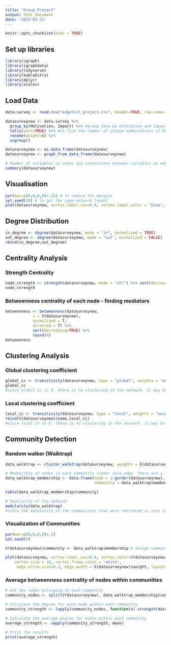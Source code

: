```yaml
---
title: "Group Project"
output: html_document
date: "2023-03-31"
---
```


```r
knitr::opts_chunk$set(echo = TRUE)
```

## Set up libraries
```r
library(igraph)
library(igraphdata)
library(tidyverse)
library(kableExtra)
library(dplyr)
library(scales)
```

## Load Data
```r
data.survey <- read.csv("edgelist_project.csv", header=TRUE, row.names = NULL)

datasurveynew <- data.survey %>%
  group_by(Motivation, Impact) %>% #group data by motivation and impact
  tally(sort=TRUE) %>% #to find the number of unique combinations of Motivation and Impact categories and find edge weights
  rename(weight=n) %>% 
  ungroup()

datasurveynew <- as.data.frame(datasurveynew)
datasurveynew <- graph_from_data_frame(datasurveynew)

# Number of variables as nodes and connections between variables as edges
summary(datasurveynew)
```


## Visualisation
```r
par(mar=c(0,0,0,0)+.25) # to reduce the margins 
set.seed(10) # to get the same network layout 
plot(datasurveynew, vertex.label.cex=0.8, vertex.label.color = "blue", vertex.size = 20, vertex.frame.color='white', edge.arrow.size=0.3, edge.width = E(datasurveynew)$weight, layout=layout_with_kk, rescale=TRUE)
```

## Degree Distribution
```r
in_degree <- degree(datasurveynew, mode = "in", normalized = TRUE)
out_degree <- degree(datasurveynew, mode = "out", normalized = FALSE)
rbind(in_degree,out_degree)
```

## Centrality Analysis
### Strength Centrality
```r
node_strength <- strength(datasurveynew, mode = "all") %>% sort(decreasing=TRUE)
node_strength
```

### Betweenness centrality of each node - finding mediators
```r
betweenness <- betweenness(datasurveynew,
            v = V(datasurveynew),
            normalized = T, 
            directed = T) %>%
            sort(decreasing=TRUE) %>% 
            round(4)
betweenness
```

## Clustering Analysis
### Global clustering coefficient
```r
global_cc <- transitivity(datasurveynew, type = "global", weights = "weight")
global_cc
#since global cc is 0, there is no clustering in the network. it may be because the network is small or very sparse
```

### Local clustering coefficient
```r
local_cc <- transitivity(datasurveynew, type = "local", weights = "weight")
rbind(V(datasurveynew)$name,local_cc)
#since local cc is 0, there is no clustering in the network. it may be because the network is small or very sparse
```

## Community Detection
### Random walker (Walktrap)
```r
data_walktrap <- cluster_walktrap(datasurveynew, weights = E(datasurveynew)$weight)

# Membership of nodes in each community (under data_edge, there are a lot of objects inside. we are only using the object 'membership' for this community detection method)
data_walktrap_membership <- data.frame(node = 1:gorder(datasurveynew), 
                                       community = data_walktrap$membership)

table(data_walktrap_membership$community)

# Modularity of the network 
modularity(data_walktrap) 
#since the modularity of the communities that were retrieved is very low, low quality of communities retrieved
```

### Visualization of Communities
```r
par(mar=c(0,0,0,0)+.1)
set.seed(8) 

V(datasurveynew)$community <- data_walktrap$membership # assign community membership as a node attribute 

plot(datasurveynew, vertex.label.cex=0.6, vertex.color=V(datasurveynew)$community, # automatically assign colors to communities
    vertex.size = 10, vertex.frame.color = 'white', 
     edge.arrow.size=0.1, edge.width = E(datasurveynew)$weight, layout=layout_with_kk, rescale=TRUE)
```

### Average betweenness centrality of nodes within communities
```r
# Get the nodes belonging to each community
community_nodes <- split(V(datasurveynew), data_walktrap_membership$community)

# Calculate the degree for each node within each community
community_strength <- lapply(community_nodes, function(x) strength(datasurveynew, x))

# Calculate the average degree for nodes within each community
average_strength <- sapply(community_strength, mean)

# Print the results
print(average_strength)
```

